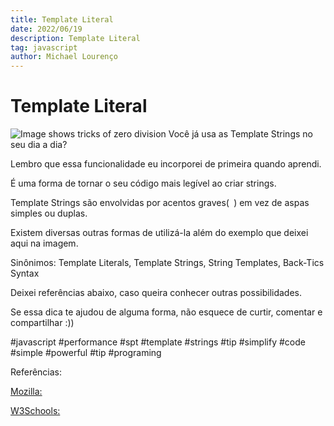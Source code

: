 ```yaml
---
title: Template Literal
date: 2022/06/19
description: Template Literal
tag: javascript
author: Michael Lourenço
---
```


# Template Literal

<Image
  src="/images/SPT-TEMPLATE-LITERAL.png"
  alt="Image shows tricks of zero division"
  width={1278}
  height={900}
  priority
  className="next-image"
/>
Você já usa as Template Strings no seu dia a dia?

Lembro que essa funcionalidade eu incorporei de primeira quando aprendi. 

É uma forma de tornar o seu código mais legível ao criar strings.

Template Strings são envolvidas por acentos graves(` `) em vez de aspas simples ou duplas.

Existem diversas outras formas de utilizá-la além do exemplo que deixei aqui na imagem.

Sinônimos: Template Literals, Template Strings, String Templates, Back-Tics Syntax

Deixei referências abaixo, caso queira conhecer outras possibilidades.

Se essa dica te ajudou de alguma forma, não esquece de curtir, comentar e compartilhar :)) 

#javascript #performance #spt #template #strings #tip #simplify #code #simple #powerful #tip #programing

Referências:

[Mozilla:](https://mzl.la/3xEaWtb)

[W3Schools:](https://bit.ly/3HwUaR0)
